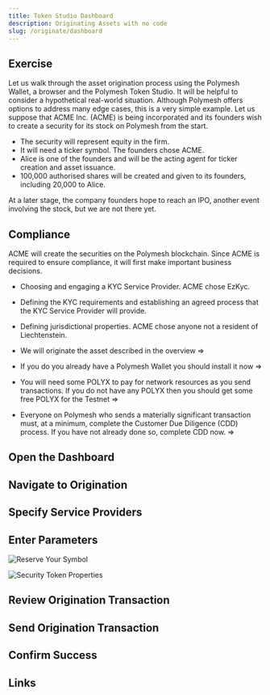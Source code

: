```yaml
---
title: Token Studio Dashboard
description: Originating Assets with no code
slug: /originate/dashboard
---
```


## Exercise

Let us walk through the asset origination process using the Polymesh Wallet, a browser and the Polymesh Token Studio. It will be helpful to consider a hypothetical real-world situation. Although Polymesh offers options to address many edge cases, this is a very simple example. Let us suppose that ACME Inc. (ACME) is being incorporated and its founders wish to create a security for its stock on Polymesh from the start.

- The security will represent equity in the firm.
- It will need a ticker symbol. The founders chose ACME.
- Alice is one of the founders and will be the acting agent for ticker creation and asset issuance.
- 100,000 authorised shares will be created and given to its founders, including 20,000 to Alice.

At a later stage, the company founders hope to reach an IPO, another event involving the stock, but we are not there yet.

## Compliance

 ACME will create the securities on the Polymesh blockchain. Since ACME is required to ensure compliance, it will first make important business decisions.

 - Choosing and engaging a KYC Service Provider. ACME chose EzKyc.
 - Defining the KYC requirements and establishing an agreed process that the KYC Service Provider will provide.
 - Defining jurisdictional properties. ACME chose anyone not a resident of Liechtenstein.


- We will originate the asset described in the overview =>
- If you do you already have a Polymesh Wallet you should install it now =>
- You will need some POLYX to pay for network resources as you send transactions. If you do not have any POLYX then you should get some free POLYX for the Testnet =>
- Everyone on Polymesh who sends a materially significant transaction must, at a minimum, complete the Customer Due Diligence (CDD) process. If you have not already done so, complete CDD now. =>

## Open the Dashboard

## Navigate to Origination

## Specify Service Providers

## Enter Parameters

![Reserve Your Symbol](images/reserve_your_symbol.png)

![Security Token Properties](images/security_token_properties.png)

## Review Origination Transaction

## Send Origination Transaction

## Confirm Success

## Links
